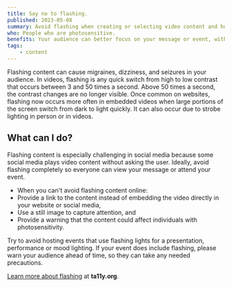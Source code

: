 ```yaml
---
title: Say no to flashing.
published: 2023-05-08
summary: Avoid flashing when creating or selecting video content and hosting events. When you can't avoid flashing content, warn individuals ahead of time.
who: People who are photosensitive.
benefits: Your audience can better focus on your message or event, without flashing distracting them.
tags:
    - content
---
```




Flashing content can cause migraines, dizziness, and seizures in your audience. In videos, flashing is any quick switch from high to low contrast that occurs between 3 and 50 times a second. Above 50 times a second, the contrast changes are no longer visible. Once common on websites, flashing now occurs more often in embedded videos when large portions of the screen switch from dark to light quickly. It can also occur due to strobe lighting in person or in videos.

## What can I do?

Flashing content is especially challenging in social media because some social media plays video content without asking the user. Ideally, avoid flashing completely so everyone can view your message or attend your event. 
- When you can't avoid flashing content online:
- Provide a link to the content instead of embedding the video directly in your website or social media,
- Use a still image to capture attention, and
- Provide a warning that the content could affect individuals with photosensitivity.

Try to avoid hosting events that use flashing lights for a presentation, performance or mood lighting. If your event does include flashing, please warn your audience ahead of time, so they can take any needed precautions.

<ImageFigure src={flashingImg} class="my-3 text-center" imageClass="w-100 bg-white" alt="A receipt for a musical theatre performance containing a warning about the flashing strobe lights that are used during the show." caption="Warn about any usage of flashing lights or effects."/>

[Learn more about flashing](https://www.ta11y.org/learning/topic?key=change.flash) at **ta11y.org**.
